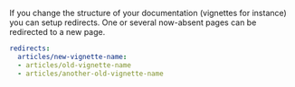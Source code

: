If you change the structure of your documentation (vignettes for instance) you can setup redirects.
One or several now-absent pages can be redirected to a new page.

```yaml
redirects:
  articles/new-vignette-name:
  - articles/old-vignette-name
  - articles/another-old-vignette-name
```
